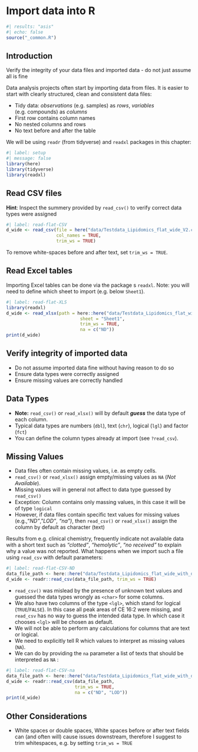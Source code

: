 # Import data into R

```{r}
#| results: "asis"
#| echo: false
source("_common.R")
```

## Introduction

::: {.callout-note appearance="simple"}
Verify the integrity of your data files and imported data - do not just assume all is fine
:::

Data analysis projects often start by importing data from files. It is easier to start with clearly structured, clean and consistent data files:

-   Tidy data: *observations* (e.g. samples) as *rows*, *variables* (e.g. compounds) as *columns*
-   First row contains column names
-   No nested columns and rows
-   No text before and after the table

We will be using `readr` (from tidyverse) and `readxl` packages in this chapter:

```{r}
#| label: setup
#| message: false
library(here)
library(tidyverse)
library(readxl)
```

## Read CSV files

**Hint**: Inspect the summery provided by `read_csv()` to verify correct data types were assigned

```{r}
#| label: read-flat-CSV
d_wide <- read_csv(file = here("data/Testdata_Lipidomics_flat_wide_V2.csv"), 
                   col_names = TRUE, 
                   trim_ws = TRUE)

```

To remove white-spaces before and after text, set `trim_ws = TRUE`.

## Read Excel tables

Importing Excel tables can be done via the package s `readxl`. Note: you will need to define which sheet to import (e.g. below `Sheet1`).

```{r}
#| label: read-flat-XLS
library(readxl)
d_wide <- read_xlsx(path = here::here("data/Testdata_Lipidomics_flat_wide_V2.xlsx"),
                            sheet = "Sheet1",
                            trim_ws = TRUE, 
                            na = c("ND"))
print(d_wide)

```

::: callout-note
## Verify integrity of imported data

-   Do not assume imported data fine without having reason to do so
-   Ensure data types were correctly assigned
-   Ensure missing values are correctly handled
:::

## Data Types

-   **Note:** `read_csv()` or `read_xlsx()` will by default ***guess*** the data type of each column.
-   Typical data types are numbers (`dbl`), text (`chr`), logical (`lgl`) and factor (`fct`)
-   You can define the column types already at import (see `?read_csv`).

## Missing Values

-   Data files often contain missing values, i.e. as empty cells.
-   `read_csv()` or `read_xlsx()` assign empty/missing values as `NA` (*Not Available*).
-   Missing values will in general not affect to data type guessed by `read_csv()`
-   Exception: Column contains only massing values, in this case it will be of type `logical`
-   However, if data files contain specific text values for missing values (e.g.,"*ND"*, "*LOD"*, *"na")*, then `read_csv()` or `read_xlsx()` assign the column by default as character (text)

Results from e.g. clinical chemistry, frequently indicate not available data with a short text such as *"clotted"*, *"hemolytic"*, *"no received"* to explain why a value was not reported. What happens when we import such a file using `read_csv` with default parameters:

```{r}
#| label: read-flat-CSV-ND
data_file_path <- here::here("data/Testdata_Lipidomics_flat_wide_with_differentNA_V2.csv")
d_wide <- readr::read_csv(data_file_path, trim_ws = TRUE)

```

-   `read_csv()` was mislead by the presence of unknown text values and guessed the data types wrongly as `<char>` for some columns.
-   We also have two columns of the type `<lgl>`, which stand for logical (`TRUE`/`FALSE`). In this case all peak areas of CE 16:2 were missing, and `read_csv` has no way to guess the intended data type. In which case it chooses `<lgl>` will be chosen as default.
-   We will not be able to perform any calculations for columns that are text or logical.
-   We need to explicitly tell R which values to interpret as missing values (`NA`).
-   We can do by providing the `na` parameter a list of texts that should be interpreted as `NA` :

```{r}
#| label: read-flat-CSV-na
data_file_path <- here::here("data/Testdata_Lipidomics_flat_wide_with_differentNA_V2.csv")
d_wide <- readr::read_csv(data_file_path, 
                          trim_ws = TRUE, 
                          na = c("ND", "LOD"))
print(d_wide)

```

## Other Considerations

-   White spaces or double spaces, White spaces before or after text fields can (and often will) cause issues downstream, therefore I suggest to trim whitespaces, e.g. by setting `trim_ws = TRUE`
